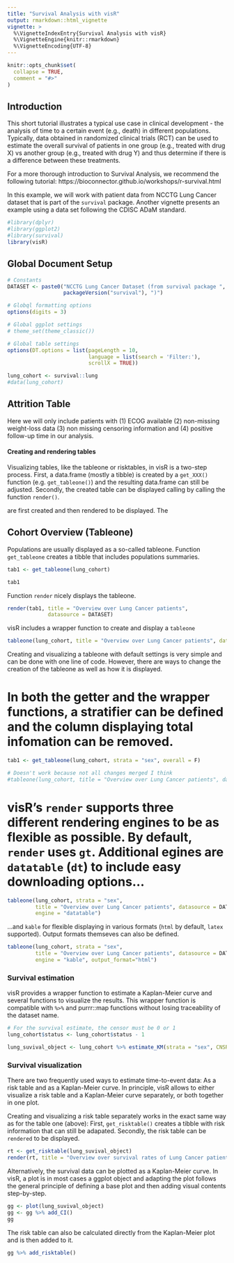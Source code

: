 ```yaml
---
title: "Survival Analysis with visR"
output: rmarkdown::html_vignette
vignette: >
  %\VignetteIndexEntry{Survival Analysis with visR}
  %\VignetteEngine{knitr::rmarkdown}
  %\VignetteEncoding{UTF-8}
---
```


```r
knitr::opts_chunk$set(
  collapse = TRUE,
  comment = "#>"
)
```

## Introduction

This short tutorial illustrates a typical use case in clinical development - the analysis of time to a certain event (e.g., death) in different populations. Typically, data obtained in randomized clinical trials (RCT) can be used to estimate the overall survival of patients in one group (e.g., treated with drug X) vs another group (e.g., treated with drug Y) and thus determine if there is a difference between these treatments.

For a more thorough introduction to Survival Analysis, we recommend the following tutorial: https://bioconnector.github.io/workshops/r-survival.html

In this example, we will work with patient data from NCCTG Lung Cancer dataset that is part of the `survival` package. Another vignette presents an example using a data set following the CDISC ADaM standard. 

```r
#library(dplyr)
#library(ggplot2)
#library(survival)
library(visR)
```

## Global Document Setup
```r
# Constants
DATASET <- paste0("NCCTG Lung Cancer Dataset (from survival package ", 
                  packageVersion("survival"), ")")

# Globql formatting options
options(digits = 3)

# Global ggplot settings
# theme_set(theme_classic())

# Global table settings 
options(DT.options = list(pageLength = 10, 
                          language = list(search = 'Filter:'), 
                          scrollX = TRUE))

lung_cohort <- survival::lung
#data(lung_cohort)


```


## Attrition Table
Here we will only include patients with (1) ECOG available (2) non-missing weight-loss data (3) non missing censoring information and (4) positive follow-up time in our analysis. 

#### Creating and rendering tables

Visualizing tables, like the tableone or risktables, in visR is a two-step process. First, a data.frame (mostly a tibble) is created by a `get_XXX()` function (e.g. `get_tableone()`) and the resulting data.frame can still be adjusted. Secondly, the created table can be displayed calling by calling the function `render()`.

are first created and then rendered to be displayed. The 

## Cohort Overview (Tableone)
Populations are usually displayed as a so-called tableone. Function `get_tableone` creates a tibble that includes populations summaries. 

```r
tab1 <- get_tableone(lung_cohort)

tab1
```

Function `render` nicely displays the tableone.

```r

render(tab1, title = "Overview over Lung Cancer patients",
             datasource = DATASET)
```

visR includes a wrapper function to create and display a `tableone`

```r

tableone(lung_cohort, title = "Overview over Lung Cancer patients", datasource = DATASET)
```

Creating and visualizing a tableone with default settings is very simple and can be done with one line of code. However, there are ways to change the creation of the tableone as well as how it is displayed. 

# In both the getter and the wrapper functions, a stratifier can be defined and the column displaying total infomation can be removed.

```r

tab1 <- get_tableone(lung_cohort, strata = "sex", overall = F)

# Doesn't work because not all changes merged I think
#tableone(lung_cohort, title = "Overview over Lung Cancer patients", datasource = DATASET, strata = "sex", overall = F)

```

# visR's `render` supports three different rendering engines to be as flexible as possible. By default, `render` uses `gt`. Additional egines are `datatable` (`dt`) to include easy downloading options...

```r

tableone(lung_cohort, strata = "sex", 
         title = "Overview over Lung Cancer patients", datasource = DATASET, 
         engine = "datatable")

```

...and `kable` for flexible displaying in various formats (`html` by default, `latex` supported). Output formats themseves can also be defined. 
 
```r

tableone(lung_cohort, strata = "sex", 
         title = "Overview over Lung Cancer patients", datasource = DATASET, 
         engine = "kable", output_format="html")

```

### Survival estimation
visR provides a wrapper function to estimate a Kaplan-Meier curve and several functions to visualize the results. This wrapper function is compatible with `%>%` and purrr::map functions without losing traceability of the dataset name.

```r
# For the survival estimate, the censor must be 0 or 1
lung_cohort$status <- lung_cohort$status - 1

lung_suvival_object <- lung_cohort %>% estimate_KM(strata = "sex", CNSR = "status", AVAL = "time")
```

### Survival visualization
There are two frequently used ways to estimate time-to-event data: As a risk table and as a Kaplan-Meier curve. In principle, visR allows to either visualize a risk table and a Kaplan-Meier curve separately, or both together in one plot.

Creating and visualizing a risk table separately works in the exact same way as for the table one (above): First, `get_risktable()` creates a tibble with risk information that can still be adapated. Secondly, the risk table can be `rendered` to be displayed.

```r
rt <- get_risktable(lung_suvival_object)
render(rt, title = "Overview over survival rates of Lung Cancer patients", datasource = DATASET)
```

Alternatively, the survival data can be plotted as a Kaplan-Meier curve. In visR, a plot is in most cases a ggplot object and adapting the plot follows the general principle of defining a base plot and then adding visual contents step-by-step.

```r
gg <- plot(lung_suvival_object)
gg <- gg %>% add_CI()
gg
```

The risk table can also be calculated directly from the Kaplan-Meier plot and is then added to it.

```r
gg %>% add_risktable()
```


